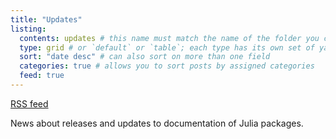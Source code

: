```yaml
---
title: "Updates"
listing: 
  contents: updates # this name must match the name of the folder you created in step #1; here, all Quarto docs in the `posts` directory will be included on your listing page
  type: grid # or `default` or `table`; each type has its own set of yaml options to include
  sort: "date desc" # can also sort on more than one field
  categories: true # allows you to sort posts by assigned categories 
  feed: true
---
```



:::{.rsstag}
[RSS feed](https://neelsmith.quarto.pub/updates.xml)
:::

News about releases and updates to documentation of Julia packages.
